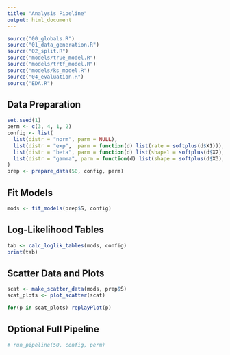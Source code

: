 ```yaml
---
title: "Analysis Pipeline"
output: html_document
---
```


```r
source("00_globals.R")
source("01_data_generation.R")
source("02_split.R")
source("models/true_model.R")
source("models/trtf_model.R")
source("models/ks_model.R")
source("04_evaluation.R")
source("EDA.R")
```

## Data Preparation

```r
set.seed(1)
perm <- c(3, 4, 1, 2)
config <- list(
  list(distr = "norm", parm = NULL),
  list(distr = "exp",  parm = function(d) list(rate = softplus(d$X1))),
  list(distr = "beta", parm = function(d) list(shape1 = softplus(d$X2), shape2 = softplus(d$X1))),
  list(distr = "gamma", parm = function(d) list(shape = softplus(d$X3), scale = softplus(d$X2)))
)
prep <- prepare_data(50, config, perm)
```

## Fit Models

```r
mods <- fit_models(prep$S, config)
```

## Log-Likelihood Tables

```r
tab <- calc_loglik_tables(mods, config)
print(tab)
```

## Scatter Data and Plots

```r
scat <- make_scatter_data(mods, prep$S)
scat_plots <- plot_scatter(scat)
```

```r
for(p in scat_plots) replayPlot(p)
```

## Optional Full Pipeline

```r
# run_pipeline(50, config, perm)
```
